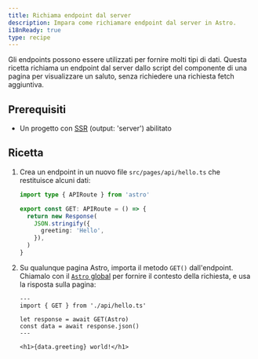 ```yaml
---
title: Richiama endpoint dal server
description: Impara come richiamare endpoint dal server in Astro.
i18nReady: true
type: recipe
---
```


Gli endpoints possono essere utilizzati per fornire molti tipi di dati. Questa ricetta richiama un endpoint dal server dallo script del componente di una pagina per visualizzare un saluto, senza richiedere una richiesta fetch aggiuntiva.

## Prerequisiti

- Un progetto con [SSR](/en/guides/server-side-rendering/) (output: 'server') abilitato

## Ricetta

1. Crea un endpoint in un nuovo file `src/pages/api/hello.ts` che restituisce alcuni dati:

    ```ts title="src/pages/api/hello.ts"
    import type { APIRoute } from 'astro'

    export const GET: APIRoute = () => {
      return new Response(
        JSON.stringify({
          greeting: 'Hello',
        }),
      )
    }
    ```

2. Su qualunque pagina Astro, importa il metodo `GET()` dall'endpoint. Chiamalo con il [`Astro` global](/en/reference/api-reference/#astro-global) per fornire il contesto della richiesta, e usa la risposta sulla pagina:

    ```astro title="src/pages/index.astro"
    ---
    import { GET } from './api/hello.ts'

    let response = await GET(Astro)
    const data = await response.json()
    ---

    <h1>{data.greeting} world!</h1>
    ```
